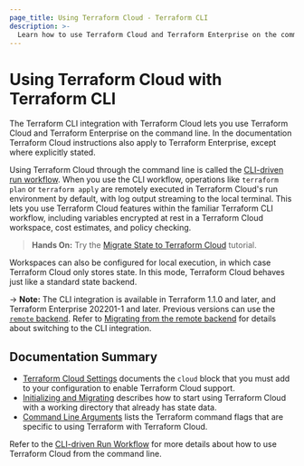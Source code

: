 ```yaml
---
page_title: Using Terraform Cloud - Terraform CLI
description: >-
  Learn how to use Terraform Cloud and Terraform Enterprise on the command line with the Terraform CLI.
---
```


# Using Terraform Cloud with Terraform CLI

The Terraform CLI integration with Terraform Cloud lets you use Terraform Cloud and Terraform Enterprise on the command line. In the documentation Terraform Cloud instructions also apply to Terraform Enterprise, except where explicitly stated.

Using Terraform Cloud through the command line is called the [CLI-driven run workflow](/terraform/cloud-docs/run/cli). When you use the CLI workflow, operations like `terraform plan` or `terraform apply` are remotely executed in Terraform Cloud's run environment by default, with log output streaming to the local terminal. This lets you use Terraform Cloud features within the familiar Terraform CLI workflow, including variables encrypted at rest in a Terraform Cloud workspace, cost estimates, and policy checking.

> **Hands On:** Try the [Migrate State to Terraform Cloud](/terraform/tutorials/cloud/cloud-migrate) tutorial.

Workspaces can also be configured for local execution, in which case Terraform Cloud only stores state. In this mode, Terraform Cloud behaves just like a standard state backend.

-> **Note:** The CLI integration is available in Terraform 1.1.0 and later, and Terraform Enterprise 202201-1 and later. Previous versions can use the [`remote` backend](/terraform/language/settings/backends/remote). Refer to [Migrating from the remote
backend](/terraform/cli/cloud/migrating) for details about switching to the CLI integration.

## Documentation Summary

- [Terraform Cloud Settings](/terraform/cli/cloud/settings) documents the `cloud` block that you must add to your configuration to enable Terraform Cloud support.
- [Initializing and Migrating](/terraform/cli/cloud/migrating) describes
  how to start using Terraform Cloud with a working directory that already has state data.
- [Command Line Arguments](/terraform/cli/cloud/command-line-arguments) lists the Terraform command flags that are specific to using Terraform with Terraform Cloud.

Refer to the [CLI-driven Run Workflow](/terraform/cloud-docs/run/cli) for more details about how to use Terraform Cloud from the command line.
